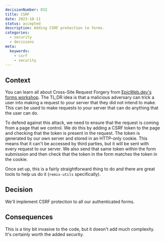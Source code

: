 ```yaml
---  
decisionNumber: 032
title: CSRF
date: 2023-10-11
status: accepted
description: Adding CSRF protection to forms.
categories:
  - security
  - decisions
meta:
  keywords:
    - csrf 
    - security
---
```

## Context

You can learn all about Cross-Site Request Forgery from
[EpicWeb.dev's forms workshop](https://forms.epicweb.dev/07). The TL;DR idea is
that a malicious adversary can trick a user into making a request to your server
that they did not intend to make. This can be used to make requests to your
server that can do anything that the user can do.

To defend against this attack, we need to ensure that the request is coming from
a page that we control. We do this by adding a CSRF token to the page and
checking that the token is present in the request. The token is generated by our
own server and stored in an HTTP-only cookie. This means that it can't be
accessed by third parties, but it will be sent with every request to our server.
We also send that same token within the form submission and then check that the
token in the form matches the token in the cookie.

Once set up, this is a fairly straightforward thing to do and there are great
tools to help us do it (`remix-utils` specifically).

## Decision

We'll implement CSRF protection to all our authenticated forms.

## Consequences

This is a tiny bit invasive to the code, but it doesn't add much complexity.
It's certainly worth the added security.
